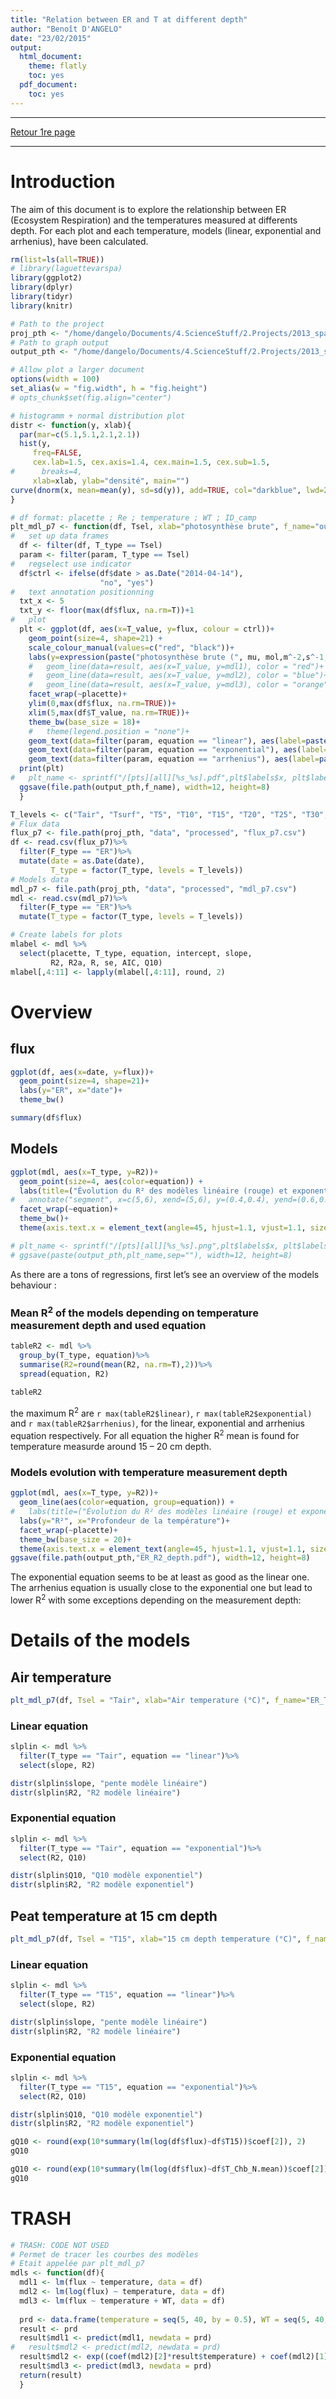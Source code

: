 ```yaml
---
title: "Relation between ER and T at different depth"
author: "Benoît D'ANGELO"
date: "23/02/2015"
output:
  html_document:
    theme: flatly
    toc: yes
  pdf_document:
    toc: yes
---
```



***
<a href="../TOC_VS.html"> Retour 1re page </a>

***

# Introduction

The aim of this document is to explore the relationship between ER (Ecosystem Respiration) and the temperatures measured at differents depth.
For each plot and each temperature, models (linear, exponential and arrhenius), have been calculated.

```r
rm(list=ls(all=TRUE))
# library(laguettevarspa)
library(ggplot2)
library(dplyr)
library(tidyr)
library(knitr)

# Path to the project
proj_pth <- "/home/dangelo/Documents/4.ScienceStuff/2.Projects/2013_spaVar_LG"
# Path to graph output
output_pth <- "/home/dangelo/Documents/4.ScienceStuff/2.Projects/2013_spaVar_LG/graphs/relation_flux_T"

# Allow plot a larger document
options(width = 100)
set_alias(w = "fig.width", h = "fig.height") 
# opts_chunk$set(fig.align="center")
```

```r
# histogramm + normal distribution plot
distr <- function(y, xlab){
  par(mar=c(5.1,5.1,2.1,2.1))
  hist(y,
     freq=FALSE,
     cex.lab=1.5, cex.axis=1.4, cex.main=1.5, cex.sub=1.5,
#      breaks=4,
     xlab=xlab, ylab="densité", main="")
curve(dnorm(x, mean=mean(y), sd=sd(y)), add=TRUE, col="darkblue", lwd=2) 
}

# df format: placette ; Re ; temperature ; WT ; ID_camp
plt_mdl_p7 <- function(df, Tsel, xlab="photosynthèse brute", f_name="out.pdf" , param=mlabel){
#   set up data frames
  df <- filter(df, T_type == Tsel)
  param <- filter(param, T_type == Tsel)
#   regselect use indicator
  df$ctrl <- ifelse(df$date > as.Date("2014-04-14"), 
                    "no", "yes")
#   text annotation positionning
  txt_x <- 5
  txt_y <- floor(max(df$flux, na.rm=T))+1
#   plot
  plt <- ggplot(df, aes(x=T_value, y=flux, colour = ctrl))+
    geom_point(size=4, shape=21) +
    scale_colour_manual(values=c("red", "black"))+
    labs(y=expression(paste("photosynthèse brute (", mu, mol,m^-2,s^-1,")", sep="")), x=xlab)+
    #   geom_line(data=result, aes(x=T_value, y=mdl1), color = "red")+
    #   geom_line(data=result, aes(x=T_value, y=mdl2), color = "blue")+
    #   geom_line(data=result, aes(x=T_value, y=mdl3), color = "orange")+
    facet_wrap(~placette)+
    ylim(0,max(df$flux, na.rm=TRUE))+
    xlim(5,max(df$T_value, na.rm=TRUE))+
    theme_bw(base_size = 18)+ 
    #   theme(legend.position = "none")+
    geom_text(data=filter(param, equation == "linear"), aes(label=paste("R^2==", R2, "(lin)~~~slope==", slope, sep="")), x=txt_x, y=(txt_y-2), hjust=0, size=4, parse=T, color = "red")+
    geom_text(data=filter(param, equation == "exponential"), aes(label=paste("R^2==", R2, "(exp)~~~Q10==",Q10 ,sep="")), x=txt_x, y=(txt_y-4), hjust=0, size=4, parse=T, color = "blue")+
    geom_text(data=filter(param, equation == "arrhenius"), aes(label=paste("R^2==", R2, "(arr)", sep="")), x=txt_x, y=(txt_y-6), hjust=0, size=4, parse=T, color = "orange")
  print(plt)
#   plt_name <- sprintf("/[pts][all][%s_%s].pdf",plt$labels$x, plt$labels$y)
  ggsave(file.path(output_pth,f_name), width=12, height=8)
  }
```

```r
T_levels <- c("Tair", "Tsurf", "T5", "T10", "T15", "T20", "T25", "T30", "T40", "T50", "T60", "T70", "T80", "T90", "T100")
# Flux data
flux_p7 <- file.path(proj_pth, "data", "processed", "flux_p7.csv")
df <- read.csv(flux_p7)%>%
  filter(F_type == "ER")%>%
  mutate(date = as.Date(date),
         T_type = factor(T_type, levels = T_levels))
# Models data
mdl_p7 <- file.path(proj_pth, "data", "processed", "mdl_p7.csv")
mdl <- read.csv(mdl_p7)%>%
  filter(F_type == "ER")%>%
  mutate(T_type = factor(T_type, levels = T_levels))

# Create labels for plots 
mlabel <- mdl %>%
  select(placette, T_type, equation, intercept, slope, 
         R2, R2a, R, se, AIC, Q10)
mlabel[,4:11] <- lapply(mlabel[,4:11], round, 2)
```

# Overview

## flux

```r
ggplot(df, aes(x=date, y=flux))+
  geom_point(size=4, shape=21)+
  labs(y="ER", x="date")+
  theme_bw()

summary(df$flux)
```

## Models
```r
ggplot(mdl, aes(x=T_type, y=R2))+
  geom_point(size=4, aes(color=equation)) +
  labs(title=("Évolution du R² des modèles linéaire (rouge) et exponentiel (bleu) \n liant la photosynthèse brute de l'écosystème (Re) à la température (à différentes profondeur)"))+
#   annotate("segment", x=c(5,6), xend=(5,6), y=(0.4,0.4), yend=(0.6,0.6), color = "blue", size = 2, arrow=arrow())+
  facet_wrap(~equation)+
  theme_bw()+
  theme(axis.text.x = element_text(angle=45, hjust=1.1, vjust=1.1, size=12))

# plt_name <- sprintf("/[pts][all][%s_%s].png",plt$labels$x, plt$labels$y)
# ggsave(paste(output_pth,plt_name,sep=""), width=12, height=8)
```

As there are a tons of regressions, first let's see an overview of the models behaviour : 

### Mean R^2^ of the models depending on temperature measurement depth and used equation
```r
tableR2 <- mdl %>%
  group_by(T_type, equation)%>%
  summarise(R2=round(mean(R2, na.rm=T),2))%>%
  spread(equation, R2)

tableR2
```

the maximum R^2^ are `r max(tableR2$linear)`, `r max(tableR2$exponential)` and `r max(tableR2$arrhenius)`, for the linear, exponential and arrhenius equation respectively.
For all equation the higher R^2^ mean is found for temperature measurde around 15 -- 20 cm depth.

### Models evolution with temperature measurement depth

```r
ggplot(mdl, aes(x=T_type, y=R2))+
  geom_line(aes(color=equation, group=equation)) +
#   labs(title=("Évolution du R² des modèles linéaire (rouge) et exponentiel (bleu) \n liant la photosynthèse brute de l'écosystème (Re) à la température (à différentes profondeur)"))+
  labs(y="R²", x="Profondeur de la température")+
  facet_wrap(~placette)+
  theme_bw(base_size = 20)+
  theme(axis.text.x = element_text(angle=45, hjust=1.1, vjust=1.1, size=12))
ggsave(file.path(output_pth,"ER_R2_depth.pdf"), width=12, height=8)
```
The exponential equation seems to be at least as good as the linear one.
The arrhenius equation is usually close to the exponential one but lead to lower R^2^ with some exceptions depending on the measurement depth:

# Details of the models

## Air temperature
```r
plt_mdl_p7(df, Tsel = "Tair", xlab="Air temperature (°C)", f_name="ER_Tair_p7.pdf")
```

### Linear equation
```r
slplin <- mdl %>%
  filter(T_type == "Tair", equation == "linear")%>%
  select(slope, R2)

distr(slplin$slope, "pente modèle linéaire")
distr(slplin$R2, "R2 modèle linéaire")
```

### Exponential equation
```r
slplin <- mdl %>%
  filter(T_type == "Tair", equation == "exponential")%>%
  select(R2, Q10)

distr(slplin$Q10, "Q10 modèle exponentiel")
distr(slplin$R2, "R2 modèle exponentiel")
```

## Peat temperature at 15 cm depth
```r
plt_mdl_p7(df, Tsel = "T15", xlab="15 cm depth temperature (°C)", f_name="ER_T15_p7.pdf")
```

### Linear equation
```r
slplin <- mdl %>%
  filter(T_type == "T15", equation == "linear")%>%
  select(slope, R2)

distr(slplin$slope, "pente modèle linéaire")
distr(slplin$R2, "R2 modèle linéaire")
```

### Exponential equation
```r
slplin <- mdl %>%
  filter(T_type == "T15", equation == "exponential")%>%
  select(R2, Q10)

distr(slplin$Q10, "Q10 modèle exponentiel")
distr(slplin$R2, "R2 modèle exponentiel")
```



```r
gQ10 <- round(exp(10*summary(lm(log(df$flux)~df$T15))$coef[2]), 2)
gQ10
```

```r
gQ10 <- round(exp(10*summary(lm(log(df$flux)~df$T_Chb_N.mean))$coef[2]), 2)
gQ10
```







# TRASH

```r
# TRASH: CODE NOT USED
# Permet de tracer les courbes des modèles
# Etait appelée par plt_mdl_p7
mdls <- function(df){
  mdl1 <- lm(flux ~ temperature, data = df)
  mdl2 <- lm(log(flux) ~ temperature, data = df)
  mdl3 <- lm(flux ~ temperature + WT, data = df)
  
  prd <- data.frame(temperature = seq(5, 40, by = 0.5), WT = seq(5, 40, by = 0.5))
  result <- prd
  result$mdl1 <- predict(mdl1, newdata = prd)
#   result$mdl2 <- predict(mdl2, newdata = prd)
  result$mdl2 <- exp((coef(mdl2)[2]*result$temperature) + coef(mdl2)[1])
  result$mdl3 <- predict(mdl3, newdata = prd)
  return(result)
  }

```
